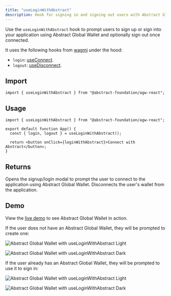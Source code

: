 ```yaml
---
title: "useLoginWithAbstract"
description: Hook for signing in and signing out users with Abstract Global Wallet.
---
```


Use the `useLoginWithAbstract` hook to prompt users to sign up or sign into your application using Abstract Global Wallet
and optionally sign out once connected.

It uses the following hooks from [wagmi](https://wagmi.sh/) under the hood:

- `login`: [useConnect](https://wagmi.sh/react/api/hooks/useConnect).
- `logout`: [useDisconnect](https://wagmi.sh/react/api/hooks/useDisconnect).

## Import

```tsx
import { useLoginWithAbstract } from "@abstract-foundation/agw-react";
```

## Usage

```tsx
import { useLoginWithAbstract } from "@abstract-foundation/agw-react";

export default function App() {
  const { login, logout } = useLoginWithAbstract();

  return <button onClick={loginWithAbstract}>Connect with Abstract</button>;
}
```

## Returns

<ResponseField name="login" type="function">
  Opens the signup/login modal to prompt the user to connect to the application
  using Abstract Global Wallet.
</ResponseField>

<ResponseField name="logout" type="function">
  Disconnects the user's wallet from the application.
</ResponseField>

## Demo

View the [live demo](https://create-abstract-app.vercel.app/) to see Abstract Global Wallet in action.

If the user does not have an Abstract Global Wallet, they will be prompted to create one:

<img
  className="block dark:hidden"
  src="/images/agw-signup-2.gif"
  alt="Abstract Global Wallet with useLoginWithAbstract Light"
/>

<img
  className="hidden dark:block"
  src="/images/agw-signup-2.gif"
  alt="Abstract Global Wallet with useLoginWithAbstract Dark"
/>

If the user already has an Abstract Global Wallet, they will be prompted to use it to sign in:

<img
  className="block dark:hidden"
  src="/images/agw-signin.gif"
  alt="Abstract Global Wallet with useLoginWithAbstract Light"
/>

<img
  className="hidden dark:block"
  src="/images/agw-signin.gif"
  alt="Abstract Global Wallet with useLoginWithAbstract Dark"
/>
